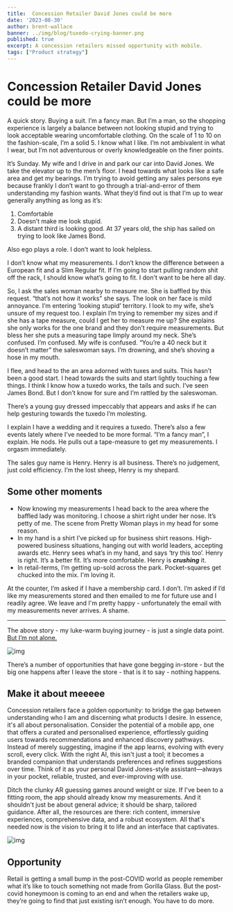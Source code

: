 ```yaml
---
title:  Concession Retailer David Jones could be more
date: '2023-08-30'
author: brent-wallace
banner: ../img/blog/tuxedo-crying-banner.png
published: true
excerpt: A concession retailers missed opportunity with mobile.
tags: ["Product strategy"]
---
```


# Concession Retailer David Jones could be more

A quick story. Buying a suit. I’m a fancy man. But I’m a man, so the shopping experience is largely a balance between not looking stupid and trying to look acceptable wearing uncomfortable clothing. On the scale of 1 to 10 on the fashion-scale, I’m a solid 5. I know what I like. I’m not ambivalent in what I wear, but I’m not adventurous or overly knowledgeable on the finer points. 

It’s Sunday. My wife and I drive in and park our car into David Jones. We take the elevator up to the men’s floor.  I head towards what looks like a safe area and get my bearings. I’m trying to avoid getting any sales persons eye because frankly I don’t want to go through a trial-and-error of them understanding my fashion wants. What they’d find out is that I’m up to wear generally anything as long as it’s: 

1. Comfortable  
2. Doesn’t make me look stupid. 
3. A distant third is looking good. At 37 years old, the ship has sailed on trying to look like James Bond. 

Also ego plays a role. I don’t want to look helpless.

I don’t know what my measurements. I don’t know the difference between a European fit and a Slim Regular fit.  If I’m going to start pulling random shit off the rack, I should know what’s going to fit. I don't want to be here all day. 

So, I ask the sales woman nearby to measure me. She is baffled by this request. “that’s not how it works” she says. The look on her face is mild annoyance. I’m entering ‘looking stupid’ territory. I look to my wife, she’s unsure of my request too. I explain I’m trying to remember my sizes and if she has a tape measure, could I get her to measure me up? She explains she only works for the one brand and they don’t require measurements. But bless her she puts a measuring tape limply around my neck. She’s confused. I’m confused. My wife is confused. “You’re a 40 neck but it doesn’t matter” the saleswoman says.  I’m drowning, and she’s shoving a hose in my mouth. 

I flee, and head to the an area adorned with tuxes and suits. This hasn’t been a good start. I head towards the suits and start lightly touching a few things. I think I know how a tuxedo works, the tails and such. I’ve seen James Bond. But I don’t know for sure and I’m rattled by the saleswoman. 

There’s a young guy dressed impeccably that appears and asks if he can help gesturing towards the tuxedo I’m molesting. 

I explain I have a wedding and it requires a tuxedo. There’s also a few events lately where I’ve needed to be more formal. “I’m a fancy man”, I explain. He nods. He pulls out a tape-measure to get my measurements. I orgasm immediately.

The sales guy name is Henry. Henry is all business. There’s no judgement, just cold efficiency. I’m the lost sheep, Henry is my shepard. 

## Some other moments

- Now knowing my measurements I head back to the area where the baffled lady was monitoring. I choose a shirt right under her nose. It’s petty of me. The scene from Pretty Woman plays in my head for some reason.
- In my hand is a shirt I’ve picked up for business shirt reasons. High-powered business situations, hanging out with world leaders, accepting awards etc.  Henry sees what’s in my hand,  and says ‘try this too’. Henry is right.  It’s a better fit. It’s more comfortable. Henry is *********crushing********* it.
- In retail-terms, I’m getting up-sold across the park. Pocket-squares get chucked into the mix. I'm loving it. 

At the counter, I’m asked if I have a membership card. I don’t.   I’m asked if I’d like my measurements stored and then emailed to me for future use and I readily agree. We leave and I'm pretty happy - unfortunately the email with my measurements never arrives. A shame. 

---


The above story - my luke-warm buying journey - is just a single data point. [But I’m not alone.](https://www.news.com.au/finance/business/retail/not-what-youd-expect-epic-fail-in-david-jones-store/news-story/f62680afc98529b5f98acc368d3108ff) 


![img](/img/blog/retailer-map.png)

There’s a number of opportunities that have gone begging in-store -  but the big one happens after I leave the store - that is it to say - nothing happens. 

## Make it about meeeee

Concession retailers face a golden opportunity: to bridge the gap between understanding who I am and discerning what products I desire. In essence, it's all about personalisation. Consider the potential of a mobile app, one that offers a curated and personalised experience, effortlessly guiding users towards recommendations and enhanced discovery pathways. Instead of merely suggesting, imagine if the app learns, evolving with every scroll, every click. With the right AI, this isn't just a tool; it becomes a branded companion that understands preferences and refines suggestions over time. Think of it as your personal David Jones-style assistant—always in your pocket, reliable, trusted, and ever-improving with use.

Ditch the clunky AR guessing games around weight or size. If I've been to a fitting room, the app should already know my measurements. And it shouldn't just be about general advice; it should be sharp, tailored guidance.  After all, the resources are there: rich content, immersive experiences, comprehensive data, and a robust ecosystem. All that's needed now is the vision to bring it to life and an interface that captivates.


![img](/img/blog/david-jones-online-sales.png)

## Opportunity 

Retail is getting a small bump in the post-COVID world as people remember what it’s like to touch something not made from Gorilla Glass. But the post-covid honeymoon is coming to an end and when the retailers wake up, they’re going to find that just existing isn’t enough. You have to do more. 
